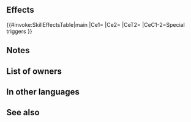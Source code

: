 {{Special
|tagid=SID_覇天
|charge=2
|effect=Boosts damage by 25% of unit's Atk. If in combat against a dragon foe or beast foe, boosts damage by 50% instead of 25%. Disables non-Special skills that "reduce damage by X%."
|cost=500
|exclusive=1
|required=Draconic Aura
|canUseMove={{MoveList|All}}
|canUseWeapon={{WeaponList|exclude=Staff}}
|intID=2627
|sort=554
|value=12
|timingID=3
|abilityID=293
|randomTimestamp=2021-07-30T07:00:00Z
|randomMinLv=31
|properties=random_owner,offensive_special
}}
==Effects==
{{#invoke:SkillEffectsTable|main
|Ce1={{Eft|Damage Boost|(50% if against a<br>{{Cwti|group=1|Beast,Dragon}} [[Dragon]]/[[Beast]]<br>{{Tgt|Foe}}; else 25%)<br>of {{Tgt|Unit}}'s Atk}}
|Ce2={{Eft|Neutralize Damage Reduction}}
|CeT2={{Tgt|Foe}}
|CeC1-2=Special triggers
}}

==Notes==
{{AtkDamageBoost}}
{{DamageReductionNeutralization}}
==List of owners==
{{Skill Hero List}}
==In other languages==
{{OtherLanguages
|japanese=覇天
|german=Ewiger Himmel
|spanishEU=Cielo sublime
|spanishLA=Cielo sublime
|french=Ciel suprême
|italian=Cieli supremi
|chineseTW=霸天
|portuguese=Paraíso sublime
}}
==See also==
{{See also skills|cond=(Description LIKE '%disables%reduce%damage by x%' OR Description LIKE '%neutralizes%reduce%damage by x%') AND Description LIKE '%non-Special%' AND Description NOT LIKE '%reduces the percentage%' OR Description LIKE '%if in combat against a dragon%or beast foe%'}}
{{Specials Navbox}}